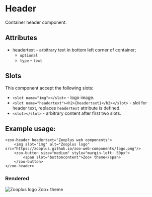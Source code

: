 
<Meta title="Docs/Header"/>

# Header

Container header component.

## Attributes
- headertext - arbitrary text in bottom left corner of container;
  - `optional`
  - `type` - `text`

## Slots
This component accept the following slots:
- `<slot name="img"></slot>` - logo image.
- `<slot name="headertext"><h2>{headertext}</h2></slot>` - slot for header text, replaces `headertext` attribute is defined.
- `<slot></slot>` - arbitrary content after first two slots.

## Example usage:
```
<zoo-header headertext="Zooplus web components">
	<img slot="img" alt="Zooplus logo" src="https://zooplus.github.io/zoo-web-components/logo.png"/>
	<zoo-button size="medium" style="margin-left: 50px">
		<span slot="buttoncontent">Zoo+ theme</span>
	</zoo-button>
</zoo-header>
```
### Rendered
<zoo-header headertext="Zooplus web components">
	<img slot="img" alt="Zooplus logo" src="https://zooplus.github.io/zoo-web-components/logo.png"/>
	<zoo-button size="medium" style={{marginLeft: '50px'}}>
		<span slot="buttoncontent">Zoo+ theme</span>
	</zoo-button>
</zoo-header>